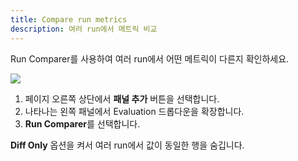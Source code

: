 ```yaml
---
title: Compare run metrics
description: 여러 run에서 메트릭 비교
---
```


Run Comparer를 사용하여 여러 run에서 어떤 메트릭이 다른지 확인하세요.

<Frame>
    <img src="/images/app_ui/visualization_add.gif"  />
</Frame>

1. 페이지 오른쪽 상단에서 **패널 추가** 버튼을 선택합니다.
2. 나타나는 왼쪽 패널에서 Evaluation 드롭다운을 확장합니다.
3. **Run Comparer**를 선택합니다.

**Diff Only** 옵션을 켜서 여러 run에서 값이 동일한 행을 숨깁니다.
